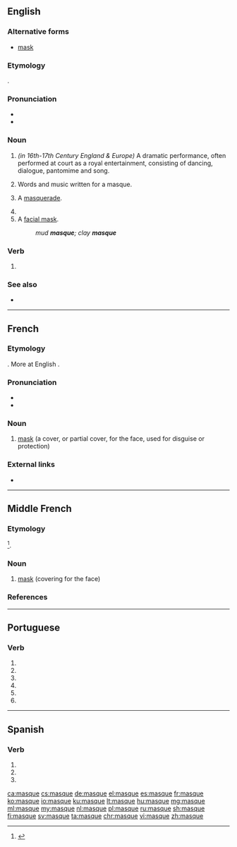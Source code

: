 ==English==
{{wikipedia}}

===Alternative forms===
* [[mask]]

===Etymology===
{{borrowing|fr|masque|lang=en}}.

===Pronunciation===
* {{IPA|/mæsk/|/mɑːsk/|lang=en}}
* {{rhymes|æsk|lang=en}}

===Noun===
{{en-noun}}

# {{label|en|archaic}} ''(in 16th-17th Century England & Europe)'' A dramatic performance, often performed at court as a royal entertainment, consisting of dancing, dialogue, pantomime and song.
# {{label|en|archaic}} Words and music written for a masque.
# {{label|en|archaic}} A [[masquerade]].
# {{archaic form of|mask|lang=en}}
# A [[facial mask]].
#: ''mud '''masque'''; clay '''masque'''''

===Verb===
{{en-verb|masqu}}

# {{archaic form of|mask|lang=en}}

===See also===
* {{pedialite}}

----

==French==

===Etymology===
{{borrowing|it|maschera|lang=fr}}. More at English {{l|en|mask}}.

===Pronunciation===
* {{IPA|/mask/|lang=fr}}
* {{audio|Fr-masque.ogg|Audio|lang=fr}}

===Noun===
{{fr-noun|m}}

# [[mask]] (a cover, or partial cover, for the face, used for disguise or protection)

===External links===
* {{R:TLFi}}

----

==Middle French==

===Etymology===
{{borrowing|it|maschera|lang=frm}}<ref>{{R:TLFi|etym=1}}</ref>.

===Noun===
{{frm-noun|m}}

# [[mask]] (covering for the face)

===References===
<references/>

----

==Portuguese==

===Verb===
{{pt-verb-form}}

# {{pt-verb form of|mascar|ar|subjunctive|present|singular|first}}
# {{pt-verb form of|mascar|ar|subjunctive|present|singular|third}}
# {{pt-verb form of|mascar|ar|imperative|affirmative|singular|first|}}
# {{pt-verb form of|mascar|ar|imperative|affirmative|singular|third|}}
# {{pt-verb form of|mascar|ar|imperative|negative|singular|first|}}
# {{pt-verb form of|mascar|ar|imperative|negative|singular|third|}}

----

==Spanish==

===Verb===
{{es-verb-form}}

# {{es-verb form of|ending=ar|mood=subjunctive|tense=present|pers=1|number=singular|mascar}}
# {{es-verb form of|ending=ar|mood=subjunctive|tense=present|pers=2|formal=yes|number=singular|mascar}}
# {{es-verb form of|ending=ar|mood=subjunctive|tense=present|pers=3|number=singular|mascar}}

[[ca:masque]]
[[cs:masque]]
[[de:masque]]
[[el:masque]]
[[es:masque]]
[[fr:masque]]
[[ko:masque]]
[[io:masque]]
[[ku:masque]]
[[lt:masque]]
[[hu:masque]]
[[mg:masque]]
[[ml:masque]]
[[my:masque]]
[[nl:masque]]
[[pl:masque]]
[[ru:masque]]
[[sh:masque]]
[[fi:masque]]
[[sv:masque]]
[[ta:masque]]
[[chr:masque]]
[[vi:masque]]
[[zh:masque]]